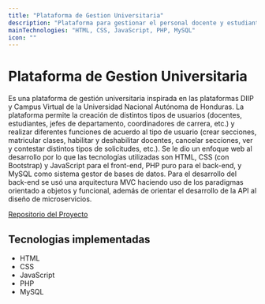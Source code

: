 ```yaml
---
title: "Plataforma de Gestion Universitaria"
description: "Plataforma para gestionar el personal docente y estudiantil, centros regionales, secciones, clases, etc."
mainTechnologies: "HTML, CSS, JavaScript, PHP, MySQL"
icon: ""
---
```


# Plataforma de Gestion Universitaria

Es una plataforma de gestión universitaria inspirada en las plataformas DIIP y Campus Virtual de la Universidad Nacional Autónoma de Honduras. La plataforma permite la creación de distintos tipos de usuarios (docentes, estudiantes, jefes de departamento, coordinadores de carrera, etc.) y realizar diferentes funciones de acuerdo al tipo de usuario (crear secciones, matricular clases, habilitar y deshabilitar docentes, cancelar secciones, ver y contestar distintos tipos de solicitudes, etc.). Se le dio un enfoque web al desarrollo por lo que las tecnologías utilizadas son HTML, CSS (con Bootstrap) y JavaScript para el front-end, PHP puro para el back-end, y MySQL como sistema gestor de bases de datos. Para el desarrollo del back-end se usó una arquitectura MVC haciendo uso de los paradigmas orientado a objetos y funcional, además de orientar el desarrollo de la API al diseño de microservicios.

[Repositorio del Proyecto](https://github.com/Jey1601/Registro-UNAH)

## Tecnologias implementadas

- HTML
- CSS
- JavaScript
- PHP
- MySQL